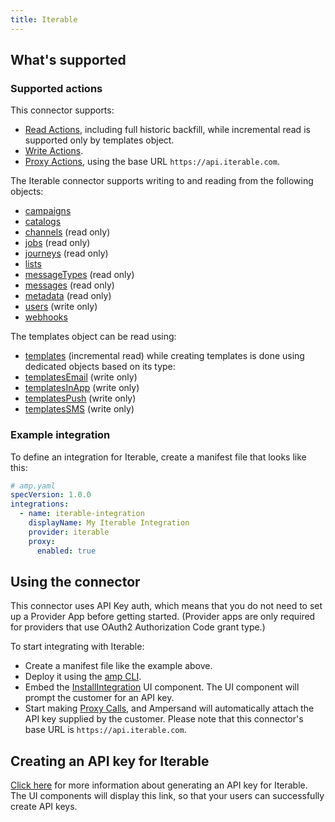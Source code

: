 ```yaml
---
title: Iterable
---
```

## What's supported

### Supported actions

This connector supports:
- [Read Actions](/define-integrations/read-actions), including full historic backfill, while incremental read is supported only by templates object.
- [Write Actions](/define-integrations/write-actions).
- [Proxy Actions](/define-integrations/proxy-actions), using the base URL `https://api.iterable.com`.

The Iterable connector supports writing to and reading from the following objects:
- [campaigns](https://api.iterable.com/api/docs#campaigns_campaigns)
- [catalogs](https://api.iterable.com/api/docs#catalogs_listCatalogs)
- [channels](https://api.iterable.com/api/docs#channels_channels) (read only)
- [jobs](https://api.iterable.com/api/docs#export_getExportJobs) (read only)
- [journeys](https://api.iterable.com/api/docs#workflows_getJourneys) (read only)
- [lists](https://api.iterable.com/api/docs#lists_getLists)
- [messageTypes](https://api.iterable.com/api/docs#messageTypes_messageTypes) (read only)
- [messages](https://api.iterable.com/api/docs#Embedded_Messaging_messages) (read only)
- [metadata](https://api.iterable.com/api/docs#metadata_list_tables) (read only)
- [users](https://api.iterable.com/api/docs#users_updateUser) (write only)
- [webhooks](https://api.iterable.com/api/docs#webhooks_getWebhooks)

The templates object can be read using:
- [templates](https://api.iterable.com/api/docs#templates_getTemplates) (incremental read)
while creating templates is done using dedicated objects based on its type:
- [templatesEmail](https://api.iterable.com/api/docs#templates_upsertEmailTemplate) (write only)
- [templatesInApp](https://api.iterable.com/api/docs#templates_upsertInAppTemplate) (write only)
- [templatesPush](https://api.iterable.com/api/docs#templates_upsertPushTemplate) (write only)
- [templatesSMS](https://api.iterable.com/api/docs#templates_upsertSMSTemplate) (write only)

### Example integration

To define an integration for Iterable, create a manifest file that looks like this:

```YAML
# amp.yaml
specVersion: 1.0.0
integrations:
  - name: iterable-integration
    displayName: My Iterable Integration
    provider: iterable
    proxy:
      enabled: true
```

## Using the connector

This connector uses API Key auth, which means that you do not need to set up a Provider App before getting started. (Provider apps are only required for providers that use OAuth2 Authorization Code grant type.)

To start integrating with Iterable:
- Create a manifest file like the example above.
- Deploy it using the [amp CLI](/cli/overview).
- Embed the [InstallIntegration](/embeddable-ui-components#install-integration) UI component. The UI component will prompt the customer for an API key.
- Start making [Proxy Calls](/define-integrations/proxy-actions), and Ampersand will automatically attach the API key supplied by the customer. Please note that this connector's base URL is `https://api.iterable.com`.

## Creating an API key for Iterable

[Click here](https://app.iterable.com/settings/apiKeys) for more information about generating an API key for Iterable. The UI components will display this link, so that your users can successfully create API keys.
